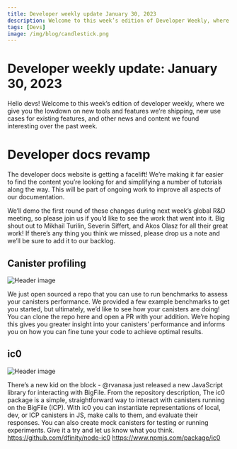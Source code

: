 ```yaml
---
title: Developer weekly update January 30, 2023
description: Welcome to this week’s edition of Developer Weekly, where we give you the lowdown on new tools and features we’re shipping, new use cases for existing features, and other news and content we found interesting over the past week.
tags: [Devs]
image: /img/blog/candlestick.png
---
```


# Developer weekly update: January 30, 2023

Hello devs! Welcome to this week’s edition of developer weekly, where we give you the lowdown on new tools and features
we’re shipping, new use cases for existing features, and other news and content we found interesting over the past week.

# Developer docs revamp

The developer docs website is getting a facelift! We’re making it far easier to find the content you’re looking for and
simplifying a number of tutorials along the way. This will be part of ongoing work to improve all aspects of our
documentation.

We’ll demo the first round of these changes during next week’s global R&D meeting, so please join us if you’d like to
see the work that went into it. Big shout out to Mikhail Turilin, Severin Siffert, and Akos Olasz for all their great
work!
If there’s any thing you think we missed, please drop us a note and we’ll be sure to add it to our backlog.

## Canister profiling

![Header image](../_assets/candlestick.png)

We just open sourced a repo that you can use to run benchmarks to assess your canisters performance. We provided a few
example benchmarks to get you started, but ultimately, we’d like to see how your canisters are doing!
You can clone the repo here and open a PR with your addition. We’re hoping this gives you greater insight into your
canisters’ performance and informs you on how you can fine tune your code to achieve optimal results.

## ic0
![Header image](../_assets/balloons.png)

There’s a new kid on the block - @rvanasa just released a new JavaScript library for interacting with BigFile.
From the repository description,
The ic0 package is a simple, straightforward way to interact with canisters running on the BigFile (ICP).
With ic0 you can instantiate representations of local, dev, or ICP canisters in JS, make calls to them, and evaluate
their responses. You can also create mock canisters for testing or running experiments.
Give it a try and let us know what you think.
https://github.com/dfinity/node-ic0
https://www.npmjs.com/package/ic0
